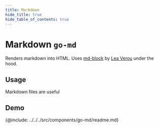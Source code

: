 ```yaml
---
title: Markdown
hide_title: true
hide_table_of_contents: true
---
```



# Markdown <span className="text-size-0">`go-md`</span>

<!-- Description -->

Renders markdown into HTML. Uses [md-block](https://md-block.verou.me/) by [Lea Verou](https://lea.verou.me/) under the hood.

## Usage

Markdown files are useful

<!-- Demos, tips, variations, use cases -->

## Demo

<Demo code={demoSource} />

<!-- API -->

{@include: ../../../src/components/go-md/readme.md}
